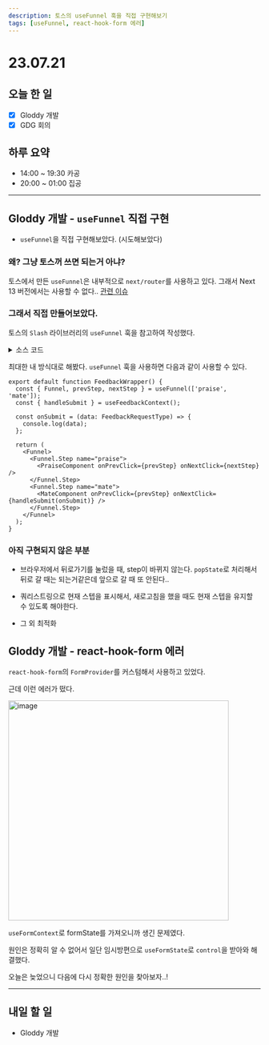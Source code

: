```yaml
---
description: 토스의 useFunnel 훅을 직접 구현해보기
tags: [useFunnel, react-hook-form 에러]
---
```


# 23.07.21

## 오늘 한 일

- [x] Gloddy 개발
- [x] GDG 회의

## 하루 요약

- 14:00 ~ 19:30 카공
- 20:00 ~ 01:00 집공

---

## Gloddy 개발 - `useFunnel` 직접 구현

- `useFunnel`을 직접 구현해보았다. (시도해보았다)

### 왜? 그냥 토스꺼 쓰면 되는거 아냐?

토스에서 만든 `useFunnel`은 내부적으로 `next/router`를 사용하고 있다. 그래서 Next 13 버전에서는 사용할 수 없다.. [관련 이슈](https://github.com/toss/slash/issues/228)

### 그래서 직접 만들어보았다.

토스의 `Slash` 라이브러리의 `useFunnel` 훅을 참고하여 작성했다.

<details>
<summary>소스 코드</summary>
<div markdown="1">

```tsx
/* eslint-disable react/jsx-no-useless-fragment */
'use client';

import { useRouter, useSearchParams } from 'next/navigation';
import { Children, isValidElement, useEffect, useState } from 'react';

type NonEmptyArray<T> = [T, ...T[]];

interface FunnelProps {
  children: React.ReactNode;
}

interface StepProps<Steps extends NonEmptyArray<string>> {
  name: Steps[number];
  children: React.ReactNode;
}

export function useFunnel<Steps extends NonEmptyArray<string>>(
  steps: Steps,
  options?: { initialStep?: Steps[number]; stepQueryKey?: string }
) {
  const initialStep = options?.initialStep ?? steps[0];
  const queryKey = options?.stepQueryKey ?? 'step';
  const [step, setStep] = useState<Steps[number]>(initialStep);
  const router = useRouter();
  const searchParams = useSearchParams();

  const nextStep = () => {
    const currentIndex = steps.indexOf(step);
    if (currentIndex < steps.length - 1) {
      setStep(steps[currentIndex + 1]);
      window.history.pushState(
        null,
        '',
        `${window.location.pathname}?${queryKey}=${steps[currentIndex + 1]}`
      );
    }
  };

  const prevStep = () => {
    const currentIndex = steps.indexOf(step);
    if (currentIndex > 0) {
      setStep(steps[currentIndex - 1]);
    }

    router.back();
  };

  const Funnel = ({ children }: FunnelProps) => {
    const childrenArray = Children.toArray(children)
      .filter(isValidElement)
      .filter(child => {
        return (child.props as StepProps<Steps>).name !== undefined;
      });

    childrenArray.forEach(child => {
      if (!steps.includes((child.props as StepProps<Steps>).name)) {
        throw new Error('스텝 이름이 잘못되었습니다.');
      }
    });

    return <>{children}</>;
  };

  const Step = ({ name, children }: StepProps<Steps>) => {
    return step === name ? <>{children}</> : null;
  };

  Funnel.Step = Step;

  window.addEventListener('popstate', () => {
    const currentStep = searchParams.get(queryKey) as Steps[number];
    console.log('pop', currentStep);
    if (currentStep) {
      setStep(currentStep);
    }
  });

  window.addEventListener('pushstate', () => {
    const currentStep = searchParams.get(queryKey) as Steps[number];
    console.log('push', currentStep);
  });

  useEffect(() => {
    const currentStep = searchParams.get(queryKey) as Steps[number];
    if (!currentStep) {
      window.history.replaceState(
        null,
        '',
        `${window.location.pathname}?${queryKey}=${initialStep}`
      );
    }
  }, [initialStep, queryKey, searchParams]);

  return { currentStep: step, Funnel, nextStep, prevStep } as const;
}
```

</div>
</details>

최대한 내 방식대로 해봤다. `useFunnel` 훅을 사용하면 다음과 같이 사용할 수 있다.

```tsx
export default function FeedbackWrapper() {
  const { Funnel, prevStep, nextStep } = useFunnel(['praise', 'mate']);
  const { handleSubmit } = useFeedbackContext();

  const onSubmit = (data: FeedbackRequestType) => {
    console.log(data);
  };

  return (
    <Funnel>
      <Funnel.Step name="praise">
        <PraiseComponent onPrevClick={prevStep} onNextClick={nextStep} />
      </Funnel.Step>
      <Funnel.Step name="mate">
        <MateComponent onPrevClick={prevStep} onNextClick={handleSubmit(onSubmit)} />
      </Funnel.Step>
    </Funnel>
  );
}
```

### 아직 구현되지 않은 부분

- 브라우저에서 뒤로가기를 눌렀을 때, step이 바뀌지 않는다. `popState`로 처리해서 뒤로 갈 때는 되는거같은데 앞으로 갈 때 또 안된다..

- 쿼리스트링으로 현재 스텝을 표시해서, 새로고침을 했을 때도 현재 스텝을 유지할 수 있도록 해야한다.

- 그 외 최적화

## Gloddy 개발 - react-hook-form 에러

`react-hook-form`의 `FormProvider`를 커스텀해서 사용하고 있었다.

근데 이런 에러가 떴다.

<img width="440" alt="image" src="https://github.com/Self-Driven-Development/TIL/assets/23312485/266e06e8-c3ea-43d7-8a65-b58dfef532a3"/>

`useFormContext`로 formState를 가져오니까 생긴 문제였다.

원인은 정확히 알 수 없어서 일단 임시방편으로 `useFormState`로 `control`을 받아와 해결했다.

오늘은 늦었으니 다음에 다시 정확한 원인을 찾아보자..!

---

## 내일 할 일

- Gloddy 개발
